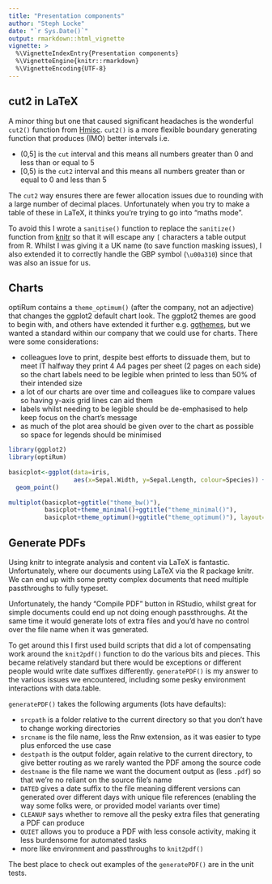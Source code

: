 ```yaml
---
title: "Presentation components"
author: "Steph Locke"
date: "`r Sys.Date()`"
output: rmarkdown::html_vignette
vignette: >
  %\VignetteIndexEntry{Presentation components}
  %\VignetteEngine{knitr::rmarkdown}
  %\VignetteEncoding{UTF-8}
---
```


## cut2 in LaTeX

A minor thing but one that caused significant headaches is the wonderful `cut2()` function from [Hmisc](https://cran.r-project.org/package=Hmisc). `cut2()` is a more flexible boundary generating function that produces (IMO) better intervals i.e.


  - (0,5] is the `cut` interval and this means all numbers greater than 0 and less than or equal to 5
  - [0,5) is the `cut2` interval and this means all numbers greater than or equal to 0 and less than 5


The `cut2` way ensures there are fewer allocation issues due to rounding with a large number of decimal places. Unfortunately when you try to make a table of these in LaTeX, it thinks you're trying to go into "maths mode".

To avoid this I wrote a `sanitise()` function to replace the `sanitize()` function from [knitr](https://cran.r-project.org/package=knitr) so that it will escape any `[` characters a table output from R. Whilst I was giving it a UK name (to save function masking issues), I also extended it to correctly handle the GBP symbol (`\u00a310`) since that was also an issue for us.

## Charts

optiRum contains a `theme_optimum()` (after the company, not an adjective) that changes the ggplot2 default chart look. The ggplot2 themes are good to begin with, and others have extended it further e.g. [ggthemes](https://cran.r-project.org/package=ggthemes), but we wanted a standard within our company that we could use for charts.  There were some considerations:


  - colleagues love to print, despite best efforts to dissuade them, but to meet IT halfway they print 4 A4 pages per sheet (2 pages on each side) so the chart labels need to be legible when printed to less than 50% of their intended size
  - a lot of our charts are over time and colleagues like to compare values so having y-axis grid lines can aid them
  - labels whilst needing to be legible should be de-emphasised to help keep focus on the chart's message
  - as much of the plot area should be given over to the chart as possible so space for legends should be minimised
  
```r
library(ggplot2)
library(optiRum)
 
basicplot<-ggplot(data=iris, 
                  aes(x=Sepal.Width, y=Sepal.Length, colour=Species)) + 
  geom_point()
 
multiplot(basicplot+ggtitle("theme_bw()"), 
          basicplot+theme_minimal()+ggtitle("theme_minimal()"), 
          basicplot+theme_optimum()+ggtitle("theme_optimum()"), layout=matrix(1:3,nrow=3))
```

## Generate PDFs

Using knitr to integrate analysis and content via LaTeX is fantastic. Unfortunately, where our documents using LaTeX via the R package knitr. We can end up with some pretty complex documents that need multiple passthroughs to fully typeset.

Unfortunately, the handy "Compile PDF" button in RStudio, whilst great for simple documents could end up not doing enough passthroughs. At the same time it would generate lots of extra files and you'd have no control over the file name when it was generated.

To get around this I first used build scripts that did a lot of compensating work around the `knit2pdf()` function to do the various bits and pieces. This became relatively standard but there would be exceptions or different people would write date suffixes differently. `generatePDF()` is my answer to the various issues we encountered, including some pesky environment interactions with data.table.

`generatePDF()` takes the following arguments (lots have defaults):


  - `srcpath` is a folder relative to the current directory so that you don't have to change working directories
  - `srcname` is the file name, less the Rnw extension, as it was easier to type plus enforced the use case
  - `destpath` is the output folder, again relative to the current directory, to give better routing as we rarely wanted the PDF among the source code
  - `destname` is the file name we want the document output as  (less `.pdf`) so that we're no reliant on the source file's name
  - `DATED` gives a date suffix to the file meaning different versions can generated over different days with unique file references (enabling the way some folks were, or provided model variants over time)
  - `CLEANUP` says whether to remove all the pesky extra files that generating a PDF can produce
  - `QUIET` allows you to produce a PDF with less console activity, making it less burdensome for automated tasks
  - more like environment and passthroughs to `knit2pdf()`

The best place to check out examples of the `generatePDF()` are in the unit tests.

